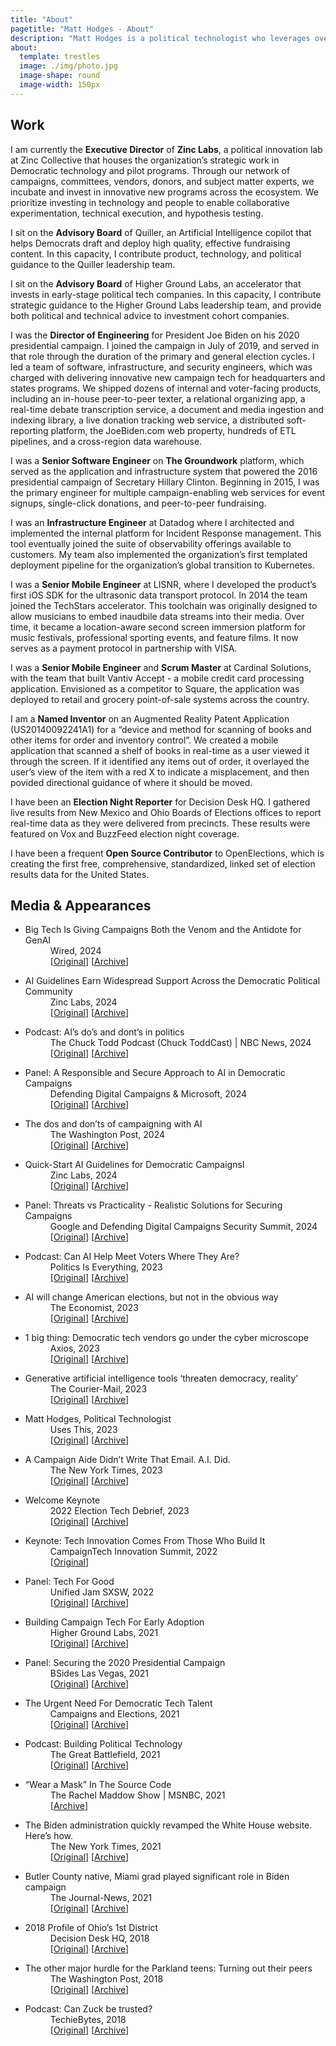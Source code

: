 ```yaml
---
title: "About"
pagetitle: "Matt Hodges - About"
description: "Matt Hodges is a political technologist who leverages over a decade of experience in Democratic campaigns and software engineering to drive change. He is currently the Executive Director of Zinc Labs, and sits on the advisory boards of Quiller and Higher Ground Labs."
about:
  template: trestles
  image: ./img/photo.jpg
  image-shape: round
  image-width: 150px
---
```


## Work

I am currently the **Executive Director** of **Zinc Labs**, a political innovation lab at [Zinc Collective]{.color-accent} that houses the organization's strategic work in Democratic technology and pilot programs. Through our network of campaigns, committees, vendors, donors, and subject matter experts, we incubate and invest in innovative new programs across the ecosystem. We prioritize investing in technology and people to enable collaborative experimentation, technical execution, and hypothesis testing.

I sit on the **Advisory Board** of [Quiller]{.color-accent}, an Artificial Intelligence copilot that helps Democrats draft and deploy high quality, effective fundraising content. In this capacity, I contribute product, technology, and political guidance to the Quiller leadership team.

I sit on the **Advisory Board** of [Higher Ground Labs]{.color-accent}, an accelerator that invests in early-stage political tech companies. In this capacity, I contribute strategic guidance to the Higher Ground Labs leadership team, and provide both political and technical advice to investment cohort companies.

I was the **Director of Engineering** for [President Joe Biden]{.color-accent} on his 2020 presidential campaign. I joined the campaign in July of 2019, and served in that role through the duration of the primary and general election cycles. I led a team of software, infrastructure, and security engineers, which was charged with delivering innovative new campaign tech for headquarters and states programs. We shipped dozens of internal and voter-facing products, including an in-house peer-to-peer texter, a relational organizing app, a real-time debate transcription service, a document and media ingestion and indexing library, a live donation tracking web service, a distributed soft-reporting platform, the JoeBiden.com web property, hundreds of ETL pipelines, and a cross-region data warehouse.

I was a **Senior Software Engineer** on **The Groundwork** platform, which served as the application and infrastructure system that powered the 2016 presidential campaign of [Secretary Hillary Clinton]{.color-accent}. Beginning in 2015, I was the primary engineer for multiple campaign-enabling web services for event signups, single-click donations, and peer-to-peer fundraising.

I was an **Infrastructure Engineer** at [Datadog]{.color-accent} where I architected and implemented the internal platform for Incident Response management. This tool eventually joined the suite of observability offerings available to customers. My team also implemented the organization's first templated deployment pipeline for the organization's global transition to Kubernetes.

I was a **Senior Mobile Engineer** at [LISNR]{.color-accent}, where I developed the product's first iOS SDK for the ultrasonic data transport protocol. In 2014 the team joined the TechStars accelerator. This toolchain was originally designed to allow musicians to embed inaudbile data streams into their media. Over time, it became a location-aware second screen immersion platform for music festivals, professional sporting events, and feature films. It now serves as a payment protocol in partnership with VISA.

I was a **Senior Mobile Engineer** and **Scrum Master** at [Cardinal Solutions]{.color-accent}, with the team that built Vantiv Accept - a mobile credit card processing application. Envisioned as a competitor to Square, the application was deployed to retail and grocery point-of-sale systems across the country.

I am a **Named Inventor** on an [Augmented Reality Patent Application]{.color-accent} (US20140092241A1) for a "device and method for scanning of books and other items for order and inventory control". We created a mobile application that scanned a shelf of books in real-time as a user viewed it through the screen. If it identified any items out of order, it overlayed the user's view of the item with a red X to indicate a misplacement, and then povided directional guidance of where it should be moved.

I have been an **Election Night Reporter** for [Decision Desk HQ]{.color-accent}. I gathered live results from New Mexico and Ohio Boards of Elections offices to report real-time data as they were delivered from precincts. These results were featured on Vox and BuzzFeed election night coverage.

I have been a frequent **Open Source Contributor** to [OpenElections]{.color-accent}, which is creating the first free, comprehensive, standardized, linked set of election results data for the United States. 

## Media & Appearances

*   Big Tech Is Giving Campaigns Both the Venom and the Antidote for GenAI
:   Wired, 2024
:   [[Original](https://www.wired.com/story/big-tech-microsoft-google-gen-ai-campaigns/)] [[Archive](https://web.archive.org/web/20240620113358/https://www.wired.com/story/big-tech-microsoft-google-gen-ai-campaigns/)]
*   AI Guidelines Earn Widespread Support Across the Democratic Political Community
:   Zinc Labs, 2024
:   [[Original](https://zcpage.com/just-released-quick-start-ai-guidelines-for-democratic-campaigns-2)] [[Archive](https://web.archive.org/web/20240603182708/https://zcpage.com/just-released-quick-start-ai-guidelines-for-democratic-campaigns-2)]
*   Podcast: AI's do's and dont's in politics
:   The Chuck Todd Podcast (Chuck ToddCast) | NBC News, 2024
:   [[Original](https://overcast.fm/+q9QytcZTs/)] [[Archive](https://archive.org/details/chuck_todd_matt_hodges)]
*   Panel: A Responsible and Secure Approach to AI in Democratic Campaigns
:   Defending Digital Campaigns & Microsoft, 2024
:   [[Original](https://www.bigmarker.com/defending-digital-campaigns1/A-Responsible-and-Secure-Approach-to-Unlocking-AI-s-Potential-for-Democratic-Political-Campaigns)] [[Archive](https://web.archive.org/web/20240514202500/https://www.bigmarker.com/defending-digital-campaigns1/A-Responsible-and-Secure-Approach-to-Unlocking-AI-s-Potential-for-Democratic-Political-Campaigns)]
*   The dos and don'ts of campaigning with AI
:   The Washington Post, 2024
:   [[Original](https://www.washingtonpost.com/politics/2024/05/02/dos-donts-campaigning-with-ai/)] [[Archive](https://archive.is/gHgd2)]
*   Quick-Start AI Guidelines for Democratic CampaignsI
:   Zinc Labs, 2024
:   [[Original](https://AICampaignGuide.com)] [[Archive](https://archive.org/details/quick-start-ai-guidelinesfor-democratic-campaigns-may-2024)]
*   Panel: Threats vs Practicality - Realistic Solutions for Securing Campaigns
:   Google and Defending Digital Campaigns Security Summit, 2024
:   [[Original](https://rsvp.withgoogle.com/events/civics-summit-atx)] [[Archive](https://archive.is/BVqoB)]
*   Podcast: Can AI Help Meet Voters Where They Are?
:   Politics Is Everything, 2023
:   [[Original](https://overcast.fm/+7oLT5vJ0I)] [[Archive](https://archive.org/details/politics-is-everything-can-ai-help-meet-voters-where-they-are-ft.-matt-hodges)]
*   AI will change American elections, but not in the obvious way
:   The Economist, 2023
:   [[Original](https://www.economist.com/united-states/2023/08/31/ai-will-change-american-elections-but-not-in-the-obvious-way)] [[Archive](https://web.archive.org/web/20230901164344/https://www.economist.com/united-states/2023/08/31/ai-will-change-american-elections-but-not-in-the-obvious-way)]
*   1 big thing: Democratic tech vendors go under the cyber microscope
:   Axios, 2023
:   [[Original](https://www.axios.com/newsletters/axios-codebook-4fc742bf-ba2d-40ff-9035-3e5b6ce57c7f.html)] [[Archive](https://web.archive.org/web/20230704122619/https://www.axios.com/newsletters/axios-codebook-4fc742bf-ba2d-40ff-9035-3e5b6ce57c7f.html)]
*   Generative artificial intelligence tools 'threaten democracy, reality'
:   The Courier-Mail, 2023
:   [[Original](https://www.couriermail.com.au/news/world/generative-artificial-intelligence-tools-threaten-democracy-reality/news-story/e22ae3edfe6df70a00d89f2338f590cf)] [[Archive](https://archive.is/KNQO6)]
*   Matt Hodges, Political Technologist
:   Uses This, 2023
:   [[Original](https://usesthis.com/interviews/matt.hodges/)] [[Archive](https://web.archive.org/web/20230514023613/https://usesthis.com/interviews/matt.hodges/)]
*   A Campaign Aide Didn't Write That Email. A.I. Did.
:   The New York Times, 2023
:   [[Original](https://www.nytimes.com/2023/03/28/us/politics/artificial-intelligence-2024-campaigns.html)] [[Archive](https://web.archive.org/web/20230328171142/https://www.nytimes.com/2023/03/28/us/politics/artificial-intelligence-2024-campaigns.html)]
*   Welcome Keynote
:   2022 Election Tech Debrief, 2023
:   [[Original](https://highergroundlabs.com/2022-election-tech-debrief-recap/)] [[Archive](https://web.archive.org/web/20230131223348/https://highergroundlabs.com/2022-election-tech-debrief-recap/)]
*   Keynote: Tech Innovation Comes From Those Who Build It
:   CampaignTech Innovation Summit, 2022
:   [[Original](https://github.com/hodgesmr/2022-campaign-tech-keynote-talent)]
*   Panel: Tech For Good
:   Unified Jam SXSW, 2022
:   [[Original](https://www.youtube.com/watch?v=0oaOG1840Gs)] [[Archive](https://archive.org/details/tech-for-good-unified-jam-2022)]
*   Building Campaign Tech For Early Adoption
:   Higher Ground Labs, 2021
:   [[Original](https://highergroundlabs.com/creating-campaign-tech/)] [[Archive](https://web.archive.org/web/20220809224417/https://highergroundlabs.com/creating-campaign-tech/)]
*   Panel: Securing the 2020 Presidential Campaign
:   BSides Las Vegas, 2021
:   [[Original](https://www.youtube.com/watch?v=sbVwssCBJ5Q)] [[Archive](https://archive.org/details/securing-the-2020-presidential-campaign-threats-challenges-and-a-global-pandemic-bsides-lv-2021)]
*   The Urgent Need For Democratic Tech Talent
:   Campaigns and Elections, 2021
:   [[Original](https://campaignsandelections.com/campaigntech/the-urgent-need-for-democratic-tech-talent/)] [[Archive](https://web.archive.org/web/20230101172355/https://campaignsandelections.com/campaigntech/the-urgent-need-for-democratic-tech-talent/)]
*   Podcast: Building Political Technology
:   The Great Battlefield, 2021
:   [[Original](https://greatbattlefield.com/episode/building-political-technology-with-matt-hodges-of-biden-for-president/)] [[Archive](https://archive.org/details/building-political-technology-with-matt-hodges-of-biden-for-president_202301)]
*   "Wear a Mask" In The Source Code
:   The Rachel Maddow Show | MSNBC, 2021
:   [[Archive](https://archive.org/details/maddow-biden-website-code)]
*   The Biden administration quickly revamped the White House website. Here's how.
:   The New York Times, 2021
:   [[Original](https://www.nytimes.com/2021/01/20/us/politics/biden-white-house-website.html)] [[Archive](https://web.archive.org/web/20230716155230/https://www.nytimes.com/2021/01/20/us/politics/biden-white-house-website.html)]
*   Butler County native, Miami grad played significant role in Biden campaign
:   The Journal-News, 2021
:   [[Original](https://www.journal-news.com/news/butler-county-native-miami-grad-played-significant-role-in-biden-campaign/IPECO4K5LFGK7MSMVLCUU2FDZE/)] [[Archive](https://web.archive.org/web/20210120220953/https://www.journal-news.com/news/butler-county-native-miami-grad-played-significant-role-in-biden-campaign/IPECO4K5LFGK7MSMVLCUU2FDZE/)]
*   2018 Profile of Ohio's 1st District
:   Decision Desk HQ, 2018
:   [[Original](https://decisiondeskhq.com/guest-post-2018-profile-ohios-1st-district/)] [[Archive](https://web.archive.org/web/20220807215603/https://decisiondeskhq.com/guest-post-2018-profile-ohios-1st-district/)]
*   The other major hurdle for the Parkland teens: Turning out their peers
:   The Washington Post, 2018
:   [[Original](https://www.washingtonpost.com/news/politics/wp/2018/06/04/the-other-major-hurdle-for-the-parkland-teens-turning-out-their-peers/)] [[Archive](https://web.archive.org/web/20180605080213/https://www.washingtonpost.com/news/politics/wp/2018/06/04/the-other-major-hurdle-for-the-parkland-teens-turning-out-their-peers/)]
*   Podcast: Can Zuck be trusted?
:   TechieBytes, 2018
:   [[Original](https://www.besttechie.com/can-zuck-be-trusted/)] [[Archive](https://archive.org/details/httpswww.besttechie.comcan-zuck-be-trusted)]
